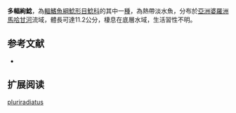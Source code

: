{{Speciesbox
| name = 多輻絢鯰
| image = 
| image_width = 250px
| status = NE
| status_system = IUCN3.1
| genus = Ompok
| species = pluriradiatus
| authority = [[Ng|Ng]], 2002
| synonyms = 
}}

'''多輻絢鯰'''，為[[輻鰭魚綱|輻鰭魚綱]][[鯰形目|鯰形目]][[鯰科|鯰科]]的其中一[[種|種]]，為熱帶淡水魚，分布於[[亞洲|亞洲]][[婆羅洲|婆羅洲]][[馬哈甘河|馬哈甘河]]流域，體長可達11.2公分，棲息在底層水域，生活習性不明。

==参考文献==
*{{FishBase_species|genus=Ompok|species=pluriradiatus|year=2015|month=8}}

== 扩展阅读 ==
{{refbegin}}
{{wikispecies-inline|Ompok pluriradiatus|多輻絢鯰}}
{{refend}}
{{Taxonbar|from=Q5679813}}

[[Category:絢鯰屬|pluriradiatus]]